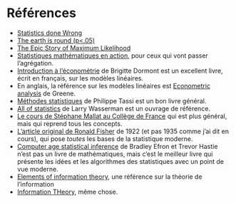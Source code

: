 # Références {.unnumbered}

- [Statistics done Wrong](https://www.statisticsdonewrong.com/)
- [The earth is round (p<.05)](https://www.sjsu.edu/faculty/gerstman/misc/Cohen1994.pdf)
- [The Epic Story of Maximum Likelihood](https://arxiv.org/abs/0804.2996)
- [Statistiques mathématiques en action](https://www.deboecksuperieur.com/ouvrage/9782311007206-statistique-mathematique-en-action), pour ceux qui vont passer l'agrégation. 
- [Introduction à l'économétrie](https://www.eyrolles.com/Entreprise/Livre/introduction-a-l-econometrie-9782707613981/) de Brigitte Dormont est un excellent livre, écrit en français, sur les modèles linéaires. 
- En anglais, la référence sur les modèles linéaires est [Econometric analysis](https://www.pearson.fr/book/?gcoi=27440100285130) de Greene. 
- [Méthodes statistiques](https://www.eyrolles.com/Sciences/Livre/methodes-statistiques-9782717848595/) de Philippe Tassi est un bon livre général. 
- [All of statistics](https://egrcc.github.io/docs/math/all-of-statistics.pdf) de Larry Wasserman est un ouvrage de référence. 
- [Le cours de Stéphane Mallat au Collège de France](https://www.college-de-france.fr/fr/agenda/cours/information-et-complexite) qui est plus général, mais qui reprend tous les concepts. 
- [L'article original de Ronald Fisher](/docs/fisher.pdf) de 1922 (et pas 1935 comme j'ai dit en cours), qui pose *toutes* les bases de la statistique moderne. 
- [Computer age statistical inference](https://hastie.su.domains/CASI_files/PDF/casi.pdf) de Bradley Efron et Trevor Hastie n'est pas un livre de mathématiques, mais c'est le meilleur livre qui présente les idées et les algorithmes des statistiques avec un point de vue moderne. 
- [Elements of information theory](https://onlinelibrary.wiley.com/doi/book/10.1002/047174882X), une référence sur la théorie de l'information
- [Information THeory](https://people.lids.mit.edu/yp/homepage/data/itbook-export.pdf), même chose.
